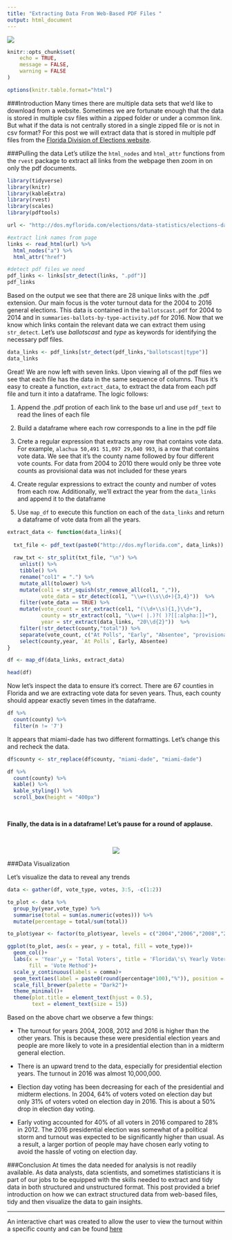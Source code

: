 ```yaml
---
title: "Extracting Data From Web-Based PDF Files "
output: html_document
---
```


![](https://resolutiontelevision.com/wp-content/uploads/2017/09/web-service-short-1024x556.jpg)

```r
knitr::opts_chunk$set(
	echo = TRUE,
	message = FALSE,
	warning = FALSE
)

options(knitr.table.format="html")
```

###Introduction
Many times there are multiple data sets that we'd like to download from a website. Sometimes we are fortunate enough that the data is stored in multiple csv files within a zipped folder or under a common link. But what if the data is not centrally stored in a single zipped file or is not in csv format? For this post we will extract data that is stored in multiple pdf files from the [Florida Division of Elections website](http://dos.myflorida.com/elections/data-statistics/elections-data/general-election-summaries/).


###Pulling the data
Let's utilize the `html_nodes` and `html_attr` functions from the `rvest` package to extract all links from the webpage then zoom in on only the pdf documents.
```r
library(tidyverse)
library(knitr)
library(kableExtra)
library(rvest)
library(scales)
library(pdftools)

url <- "http://dos.myflorida.com/elections/data-statistics/elections-data/general-election-summaries/"

#extract link names from page
links <- read_html(url) %>%
  html_nodes("a") %>% 
  html_attr("href")

#detect pdf files we need
pdf_links <- links[str_detect(links, ".pdf")]
pdf_links
```

Based on the output we see that there are 28 unique links with the .pdf extension. Our main focus is the voter turnout data for the 2004 to 2016 general elections. This data is contained in the `ballotscast.pdf` for 2004 to 2014 and in `summaries-ballots-by-type-activity.pdf` for 2016. Now that we know which links contain the relevant data we can extract them using `str_detect`. Let's use *ballotscast* and *type* as keywords for identifying the necessary pdf files.

```r
data_links <- pdf_links[str_detect(pdf_links,"ballotscast|type")]
data_links
```

Great! We are now left with seven links. Upon viewing all of the pdf files we see that each file has the data in the same sequence of columns. Thus it's easy to create a function, `extract_data`, to extract the data from each pdf file and turn it into a dataframe. The logic follows:

1. Append the .pdf protion of each link to the base url and  use `pdf_text` to read the lines of each file

2. Build a dataframe where each row corresponds to a line in the pdf file  

3. Crete a regular expression that extracts any row that contains vote data. For example, `alachua 50,491 51,097 29,040 993`, is a row that contains vote data. We see that it's the county name followed by four different vote counts. For data from 2004 to 2010 there would only be three vote counts as provisional data was not included for these years

4. Create regular expressions to extract the county and number of votes from each row. Additionally, we'll extract the year from the `data_links` and append it to the dataframe

5. Use `map_df` to execute this function on each of the `data_links` and return a dataframe of vote data from all the years.

```r
extract_data <- function(data_links){
  
  txt_file <- pdf_text(paste0("http://dos.myflorida.com", data_links))
  
  raw_txt <- str_split(txt_file, "\n") %>% 
    unlist() %>% 
    tibble() %>%  
    rename("col1" = ".") %>% 
    mutate_all(tolower) %>%   
    mutate(col1 = str_squish(str_remove_all(col1, ",")),
           vote_data = str_detect(col1, "\\w+(\\s\\d+){3,4}"))  %>% 
    filter(vote_data == TRUE) %>% 
    mutate(vote_count = str_extract(col1, "(\\d+\\s){1,}\\d+"),
           county = str_extract(col1, "\\w+( |.)?( )?[[:alpha:]]+"),
           year = str_extract(data_links, "20\\d{2}"))  %>%  
    filter(!str_detect(county,"total")) %>%
    separate(vote_count, c("At Polls", "Early", "Absentee", "provisional")) %>%
    select(county,year, `At Polls`, Early, Absentee)
}

df <- map_df(data_links, extract_data)

head(df)
```

Now let's inspect the data to ensure it's correct. There are 67 counties in Florida and we are extracting vote data for seven years. Thus, each county should appear exactly seven times in the dataframe.

```r
df %>% 
  count(county) %>% 
  filter(n != '7')
```

It appears that miami-dade has two different formattings. Let's change this and recheck the data.

```r
df$county <- str_replace(df$county, "miami‐dade", "miami-dade") 

df %>% 
  count(county) %>% 
  kable() %>% 
  kable_styling() %>% 
  scroll_box(height = "400px")
```


\

**Finally, the data is in a dataframe! Let's pause for a round of applause.**

\  

<center>
![](https://media.giphy.com/media/l3q2umc327t2nzSOQ/giphy.gif)
</center>



###Data Visualization

Let's visualize the data to reveal any trends

```r
data <- gather(df, vote_type, votes, 3:5, -c(1:2))

to_plot <- data %>% 
  group_by(year,vote_type) %>% 
  summarise(total = sum(as.numeric(votes))) %>% 
  mutate(percentage = total/sum(total))

to_plot$year <- factor(to_plot$year, levels = c("2004","2006","2008","2010","2012","2014","2016"))

ggplot(to_plot, aes(x = year, y = total, fill = vote_type))+
  geom_col()+
  labs(x = 'Year',y = 'Total Voters', title = 'Florida\'s\ Yearly Voter Turnout\n (2004 - 2016)',
       fill = 'Vote Method')+
  scale_y_continuous(labels = comma)+
  geom_text(aes(label = paste0(round(percentage*100),"%")), position = position_stack(vjust = 0.5))+
  scale_fill_brewer(palette = "Dark2")+
  theme_minimal()+
  theme(plot.title = element_text(hjust = 0.5),
        text = element_text(size = 15))

```

Based on the above chart we observe a few things:


 + The turnout for years 2004, 2008, 2012 and 2016 is higher than the other years. This is because these were presidential election years and people are more likely to vote in a presidential election than in a midterm general election.
 
 + There is an upward trend to the data, especially for presidential election years. The turnout in 2016 was almost 10,000,000. 
 
 + Election day voting has been decreasing for each of the presidential and midterm elections. In 2004, 64% of voters voted on election day but only 31% of voters voted on election day in 2016. This is about a 50% drop in election day voting.
 
 + Early voting accounted for 40% of all voters in 2016 compared to 28% in 2012. The 2016 presidential election was somewhat of a political storm and turnout was expected to be significantly higher than usual. As a result, a larger portion of people may have chosen early voting to avoid the hassle of voting on election day.  

###Conclusion
At times the data needed for analysis is not readily available. As data analysts, data scientists, and sometimes statisticians it is part of our jobs to be equipped with the skills needed to extract and tidy data in both structured and unstructured format. This post provided a brief introduction on how we can extract structured data from web-based files, tidy and then visualize the data to gain insights.

-------
An interactive chart was created to allow the user to view the turnout within a specific county and can be found [here](https://laurencejames.shinyapps.io/CountyTurnout/)
